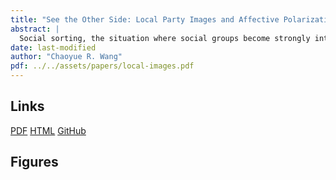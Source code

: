 ```yaml
---
title: "See the Other Side: Local Party Images and Affective Polarization"
abstract: |
  Social sorting, the situation where social groups become strongly interconnected with political parties, has been examined as a contributing factor to affective polarization in American politics. By cultivating party images represented through prominent social identities, this process instills group tensions into party politics. Yet few existing studies takes advantage of local variations of partisan composition to investigate whether the extent to which current political polarization are affected by "parties in our head". This research builds an index for party images for each congressional district using 2016 and 2020 Cooperative Election Studies, and links these local measures with 2020 American Election Studies where detailed indicators of polarization behavior are included. I find that the further the racial images of local partisans deviate from national stereotypes, the lower level of affective polarization is observed among the district's respondents. The deviation of local party images also undermines the influence group feelings have in people's polarization behavior. Heterogeneities by party and racial group are discussed.
date: last-modified
author: "Chaoyue R. Wang"
pdf: ../../assets/papers/local-images.pdf
---
```


## Links

[PDF](../../assets/papers/local-images.pdf){.btn .btn-outline-primary .btn-sm role="button"} [HTML](..\about.qmd){.btn .btn-outline-info .btn-sm role="button"} [GitHub](https://github.com/raphaellie/local-party-images){.btn .btn-outline-success .btn-sm role="button"}

## Figures
